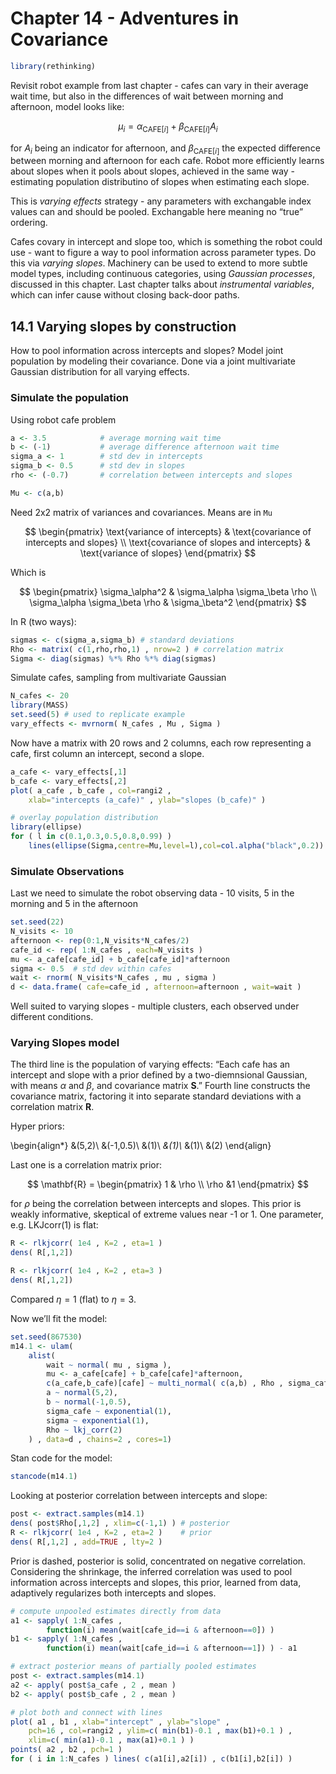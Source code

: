 # Chapter 14 - Adventures in Covariance
```r
library(rethinking)
```

Revisit robot example from last chapter - cafes can vary in their average wait time, but also in the differences of wait between morning and afternoon, model looks like:

$$
\mu_i = \alpha_{\text{CAFE}[i]} + \beta_{\text{CAFE}[i]} A_i
$$

for $A_i$ being an indicator for afternoon, and $\beta_{\text{CAFE}[i]}$ the expected difference between morning and afternoon for each cafe. Robot more efficiently learns about slopes when it pools about slopes, achieved in the same way - estimating population distributino of slopes when estimating each slope.

This is _varying effects_ strategy - any parameters with exchangable index values can and should be pooled. Exchangable here meaning no "true" ordering.

Cafes covary in intercept and slope too, which is something the robot could use - want to figure a way to pool information across parameter types. Do this via _varying slopes_. Machinery can be used to extend to more subtle model types, including continuous categories, using _Gaussian processes_, discussed in this chapter. Last chapter talks about _instrumental variables_, which can infer cause without closing back-door paths.

## 14.1 Varying slopes by construction

How to pool information across intercepts and slopes? Model joint population by modeling their covariance. Done via a joint multivariate Gaussian distribution for all varying effects.

### Simulate the population 

Using robot cafe problem

```r
a <- 3.5            # average morning wait time
b <- (-1)           # average difference afternoon wait time
sigma_a <- 1        # std dev in intercepts
sigma_b <- 0.5      # std dev in slopes
rho <- (-0.7)       # correlation between intercepts and slopes

Mu <- c(a,b)
```

Need 2x2 matrix of variances and covariances. Means are in ```Mu```

$$
  \begin{pmatrix}
  \text{variance of intercepts} & \text{covariance of intercepts and slopes} \\
  \text{covariance of slopes and intercepts} & \text{variance of slopes}
  \end{pmatrix}
$$

Which is 

$$
  \begin{pmatrix}
  \sigma_\alpha^2 & \sigma_\alpha \sigma_\beta \rho \\
   \sigma_\alpha \sigma_\beta \rho  & \sigma_\beta^2
  \end{pmatrix}
$$

In R (two ways):

```r
sigmas <- c(sigma_a,sigma_b) # standard deviations
Rho <- matrix( c(1,rho,rho,1) , nrow=2 ) # correlation matrix
Sigma <- diag(sigmas) %*% Rho %*% diag(sigmas)
```

Simulate cafes, sampling from multivariate Gaussian

```r
N_cafes <- 20
library(MASS)
set.seed(5) # used to replicate example
vary_effects <- mvrnorm( N_cafes , Mu , Sigma )
```

Now have a matrix with 20 rows and 2 columns, each row representing a cafe, first column an intercept, second a slope.

```r
a_cafe <- vary_effects[,1]
b_cafe <- vary_effects[,2]
plot( a_cafe , b_cafe , col=rangi2 ,
    xlab="intercepts (a_cafe)" , ylab="slopes (b_cafe)" )

# overlay population distribution
library(ellipse)
for ( l in c(0.1,0.3,0.5,0.8,0.99) )
    lines(ellipse(Sigma,centre=Mu,level=l),col=col.alpha("black",0.2))
```

### Simulate Observations 

Last we need to simulate the robot observing data - 10 visits, 5 in the morning and 5 in the afternoon

```r
set.seed(22)
N_visits <- 10
afternoon <- rep(0:1,N_visits*N_cafes/2)
cafe_id <- rep( 1:N_cafes , each=N_visits )
mu <- a_cafe[cafe_id] + b_cafe[cafe_id]*afternoon
sigma <- 0.5  # std dev within cafes
wait <- rnorm( N_visits*N_cafes , mu , sigma )
d <- data.frame( cafe=cafe_id , afternoon=afternoon , wait=wait )
```

Well suited to varying slopes - multiple clusters, each observed under different conditions.


### Varying Slopes model

\begin{align*}
  W_i &\sim \text{Normal}(\mu_i,\sigma)\\
  \mu_i &= \alpha_{\text{CAFE}[i]} + \beta_{\text{CAFE}[i]} A_i\\
  \begin{bmatrix} \alpha_{\text{CAFE}} \\ \beta_{\text{CAFE}} \end{bmatrix} &\sim \text{MVNormal}\big(\begin{bmatrix} \alpha \\ \beta \end{bmatrix},\mathbf{S})\\
\mathbf{S} &= \begin{pmatrix} \sigma_\alpha & 0 \\ 0 & \sigma_\beta \end{pmatrix} \mathbf{R}
 \begin{pmatrix} \sigma_\alpha & 0 \\ 0 & \sigma_\beta \end{pmatrix}
\end{align*}

The third line is the population of varying effects: "Each cafe has an intercept and slope with a prior defined by a two-diemnsional Gaussian, with means $\alpha$ and $\beta$, and covariance matrix $\mathbf{S}$." Fourth line constructs the covariance matrix, factoring it into separate standard deviations with a correlation matrix $\mathbf{R}$.

Hyper priors:

\begin{align*}
  \alpha &\sim \text{Normal}(5,2)\\
  \beta &\sim \text{Normal}(-1,0.5)\\
  \sigma &\sim \text{Exponential}(1)\\
  \sigma_\alpha &\sim \text{Exponential}(1)\\
  \sigma_\beta &\sim \text{Exponential}(1)\\
  \mathbf{R} &\sim \text{LKJcorr}(2)
\end{align}

Last one is a correlation matrix prior:

$$
\mathbf{R} = \begin{pmatrix} 1 & \rho \\ \rho &1 \end{pmatrix}
$$

for $\rho$ being the correlation between intercepts and slopes. This prior is weakly informative, skeptical of extreme values near -1 or 1. One parameter, e.g. LKJcorr$(1)$ is flat:

```r
R <- rlkjcorr( 1e4 , K=2 , eta=1 )
dens( R[,1,2])
```


```r
R <- rlkjcorr( 1e4 , K=2 , eta=3 )
dens( R[,1,2])
```

Compared $\eta=1$ (flat) to $\eta=3$.

Now we'll fit the model:

```r
set.seed(867530)
m14.1 <- ulam(
    alist(
        wait ~ normal( mu , sigma ),
        mu <- a_cafe[cafe] + b_cafe[cafe]*afternoon,
        c(a_cafe,b_cafe)[cafe] ~ multi_normal( c(a,b) , Rho , sigma_cafe ),
        a ~ normal(5,2),
        b ~ normal(-1,0.5),
        sigma_cafe ~ exponential(1),
        sigma ~ exponential(1),
        Rho ~ lkj_corr(2)
    ) , data=d , chains=2 , cores=1)
```

Stan code for the model:

```r
stancode(m14.1)
```


Looking at posterior correlation between intercepts and slope:

```r
post <- extract.samples(m14.1)
dens( post$Rho[,1,2] , xlim=c(-1,1) ) # posterior
R <- rlkjcorr( 1e4 , K=2 , eta=2 )    # prior
dens( R[,1,2] , add=TRUE , lty=2 )
```

Prior is dashed, posterior is solid, concentrated on negative correlation. Considering the shrinkage, the inferred correlation was used to pool information across intercepts and slopes, this prior, learned from data, adaptively regularizes both intercepts and slopes.

```r
# compute unpooled estimates directly from data
a1 <- sapply( 1:N_cafes ,
        function(i) mean(wait[cafe_id==i & afternoon==0]) )
b1 <- sapply( 1:N_cafes ,
        function(i) mean(wait[cafe_id==i & afternoon==1]) ) - a1

# extract posterior means of partially pooled estimates
post <- extract.samples(m14.1)
a2 <- apply( post$a_cafe , 2 , mean )
b2 <- apply( post$b_cafe , 2 , mean )

# plot both and connect with lines
plot( a1 , b1 , xlab="intercept" , ylab="slope" ,
    pch=16 , col=rangi2 , ylim=c( min(b1)-0.1 , max(b1)+0.1 ) ,
    xlim=c( min(a1)-0.1 , max(a1)+0.1 ) )
points( a2 , b2 , pch=1 )
for ( i in 1:N_cafes ) lines( c(a1[i],a2[i]) , c(b1[i],b2[i]) )
```




